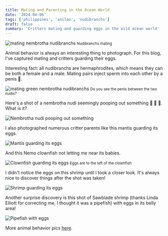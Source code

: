 ```yaml
---
title: Mating and Parenting in the Ocean World
date: '2024-04-06'
tags: ['philippines', 'anilao', 'nudibranchs']
draft: false
summary: 'Critters mating and guarding eggs in the wild ocean world'
---
```


<Image
  src="/static/images/anilao-mating-eggs/nudis-mating.jpg"
  width={800}
  height={600}
  alt="mating nembrotha nudibranchs"
/>
<small>Nudibranchs mating</small>

Animal behavior is always an interesting thing to photograph. For this blog, I've captured mating and critters guarding their eggs.

Interesting fact: all nudibranchs are hermaphrodites, which means they can be both a female and a male. Mating pairs inject sperm into each other by a penis 💞.

<Image
  src="/static/images/anilao-mating-eggs/nudis-mating2.jpg"
  width={800}
  height={600}
  alt="mating green nembrotha nudibranchs"
/>
<small>Do you see the penis between the two nudis?</small>

Here's a shot of a nembrotha nudi seemingly pooping out something 💩 💩 💩. What is it?

<Image
  src="/static/images/anilao-mating-eggs/nudi-pooping-eggs.jpg"
  width={800}
  height={600}
  alt="Nembrotha nudi pooping out something"
/>

I also photographed numerous critter parents like this mantis guarding its eggs.

<Image
  src="/static/images/anilao-mating-eggs/mantis-eggs.jpg"
  width={800}
  height={600}
  alt="Mantis guarding its eggs"
/>

And this Nemo clownfish not letting me near its babies.

<Image
  src="/static/images/anilao-mating-eggs/nemo-eggs.jpg"
  width={800}
  height={600}
  alt="Clownfish guarding its eggs"
/>
<small>Eggs are to the left of the clownfish</small>

I didn't notice the eggs on this shrimp until I took a closer look. It's always nice to discover things after the shot was taken!

<Image
  src="/static/images/anilao-mating-eggs/shrimp-eggs.jpg"
  width={800}
  height={600}
  alt="Shrimp guarding its eggs"
/>

Another surprise discovery is this shot of Sawblade shrimp (thanks Linda Elliott for correcting me, I thought it was a pipefish) with eggs in its belly area!

<Image
  src="/static/images/anilao-mating-eggs/pipefish-eggs.jpeg"
  width={800}
  height={600}
  alt="Pipefish with eggs"
/>

More animal behavior pics [here](https://generosalitton.smugmug.com/AnilaoMatingEggs/n-4npwxd).
